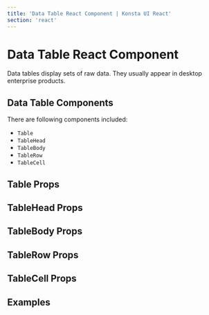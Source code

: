 ```yaml
---
title: 'Data Table React Component | Konsta UI React'
section: 'react'
---
```



# Data Table React Component

Data tables display sets of raw data. They usually appear in desktop enterprise products.

## Data Table Components

There are following components included:

- `Table`
- `TableHead`
- `TableBody`
- `TableRow`
- `TableCell`

## Table Props

<TableProps />

## TableHead Props

<TableHeadProps />

## TableBody Props

<TableBodyProps />

## TableRow Props

<TableRowProps />

## TableCell Props

<TableCellProps />

## Examples

<DataTableExample />


